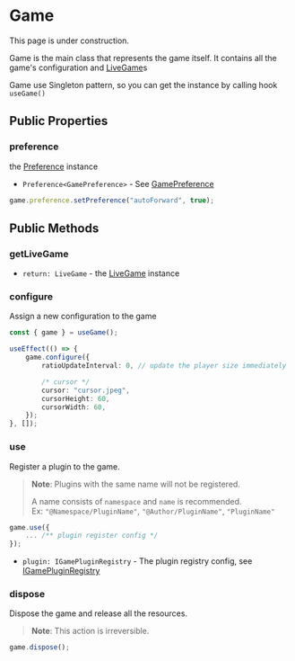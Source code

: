 
# Game

<Callout type="warning" emoji="⚠️">
    This page is under construction.
</Callout>

Game is the main class that represents the game itself. It contains all the game's configuration and [LiveGame](./live-game)s

Game use Singleton pattern, so you can get the instance by calling hook `useGame()`

## Public Properties

### preference

<Steps>

the [Preference](./preference/preference) instance

- `Preference<GamePreference>` - See [GamePreference](../types/GamePreference)

```typescript
game.preference.setPreference("autoForward", true);
```

</Steps>

## Public Methods

### getLiveGame

<Steps>

- `return: LiveGame` - the [LiveGame](./live-game) instance

</Steps>

### configure

<Steps>

Assign a new configuration to the game

```typescript
const { game } = useGame();

useEffect(() => {
    game.configure({
        ratioUpdateInterval: 0, // update the player size immediately

        /* cursor */
        cursor: "cursor.jpeg",
        cursorHeight: 60,
        cursorWidth: 60,
    });
}, []);
```

</Steps>

### use

<Steps>

Register a plugin to the game. 

> **Note**: Plugins with the same name will not be registered.
>
> A name consists of `namespace` and `name` is recommended.  
> Ex: `"@Namespace/PluginName"`, `"@Author/PluginName"`, `"PluginName"`

```typescript
game.use({
    ... /** plugin register config */
});
```

- `plugin: IGamePluginRegistry` - The plugin registry config, see [IGamePluginRegistry](../types/IGamePluginRegistry)

</Steps>

### dispose

<Steps>

Dispose the game and release all the resources.

> **Note**: This action is irreversible.

```typescript
game.dispose();
```

</Steps>
